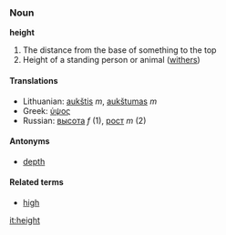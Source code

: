 ===Noun===
'''height'''
#The distance from the base of something to the top
#Height of a standing person or animal ([[withers]])
====Translations====
*Lithuanian: [[aukštis]] ''m'', [[aukštumas]] ''m''
*Greek: [[ύψος]]
*Russian:  [[высота]] ''f'' (1), [[рост]] ''m'' (2)

====Antonyms====
*[[depth]]

====Related terms====
*[[high]]

[[it:height]]